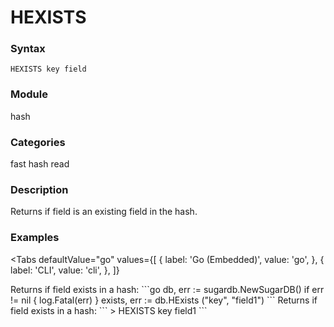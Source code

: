 
# HEXISTS

### Syntax
```
HEXISTS key field
```

### Module
<span className="acl-category">hash</span>

### Categories 
<span className="acl-category">fast</span>
<span className="acl-category">hash</span>
<span className="acl-category">read</span>


### Description 
Returns if field is an existing field in the hash.

### Examples

<Tabs
  defaultValue="go"
  values={[
    { label: 'Go (Embedded)', value: 'go', },
    { label: 'CLI', value: 'cli', },
  ]}
>
  <TabItem value="go">
    Returns if field exists in a hash:
    ```go
    db, err := sugardb.NewSugarDB()
    if err != nil {
      log.Fatal(err)
    }
    exists, err := db.HExists ("key", "field1")
    ```
  </TabItem>
  <TabItem value="cli">
    Returns if field exists in a hash:
    ```
    > HEXISTS key field1
    ```
  </TabItem>
</Tabs>
